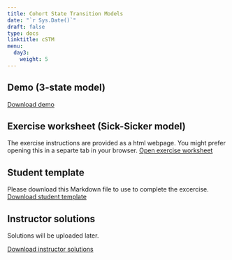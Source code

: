 ---
title: Cohort State Transition Models  
date: "`r Sys.Date()`"
draft: false
type: docs
linktitle: cSTM
menu:
  day3:
    weight: 5
---

## Demo (3-state model)

[Download demo](../../../Course_Modularization/Markov models/Markov 3-state/Markov_3state.Rmd)

## Exercise worksheet (Sick-Sicker model)
The exercise instructions are provided as a html webpage. You might prefer opening this in a separte tab in your browser. 
[Open exercise worksheet](../../../Course_Modularization/Markov models/Markov Sick-Sicker/exercise worksheets/markov_sick-sicker_exercise.html)

## Student template
Please download this Markdown file to use to complete the excercise. 
[Download student template](../../../Course_Modularization/Markov models/Markov Sick-Sicker/templates/markov_sick-sicker_template.Rmd)

## Instructor solutions

Solutions will be uploaded later.

[Download instructor solutions](../../../Course_Modularization/Markov models/Markov Sick-Sicker/solutions/markov_sick-sicker_solutions.Rmd)


